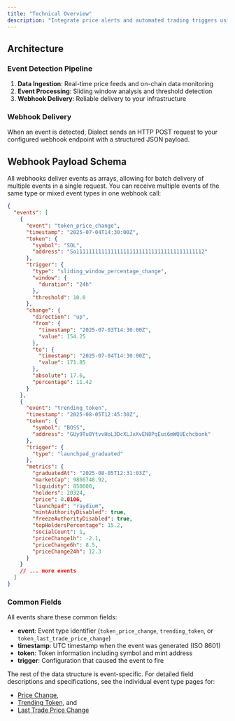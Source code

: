 ```yaml
---
title: "Technical Overview"
description: "Integrate price alerts and automated trading triggers using webhook events. Build powerful applications by subscribing to real-time market events. Configure price thresholds and receive structured webhook payloads to trigger your application logic."
---
```


## Architecture

### Event Detection Pipeline

1. **Data Ingestion**: Real-time price feeds and on-chain data monitoring
2. **Event Processing**: Sliding window analysis and threshold detection
3. **Webhook Delivery**: Reliable delivery to your infrastructure 

### Webhook Delivery

When an event is detected, Dialect sends an HTTP POST request to your configured webhook endpoint with a structured JSON payload.
## Webhook Payload Schema

All webhooks deliver events as arrays, allowing for batch delivery of multiple events in a single request. You can receive multiple events of the same type or mixed event types in one webhook call:

```json
{
  "events": [
    {
      "event": "token_price_change",
      "timestamp": "2025-07-04T14:30:00Z",
      "token": {
        "symbol": "SOL",
        "address": "So11111111111111111111111111111111111111112"
      },
      "trigger": {
        "type": "sliding_window_percentage_change",
        "window": {
          "duration": "24h"
        },
        "threshold": 10.0
      },
      "change": {
        "direction": "up",
        "from": {
          "timestamp": "2025-07-03T14:30:00Z",
          "value": 154.25
        },
        "to": {
          "timestamp": "2025-07-04T14:30:00Z",
          "value": 171.85
        },
        "absolute": 17.6,
        "percentage": 11.42
      }
    },
    {
      "event": "trending_token",
      "timestamp": "2025-08-05T12:45:30Z",
      "token": {
        "symbol": "BOSS",
        "address": "GUy9Tu8YtvvHoL3DcXLJxXvEN8PqEus6mWQUEchcbonk"
      },
      "trigger": {
        "type": "launchpad_graduated"
      },
      "metrics": {
        "graduatedAt": "2025-08-05T12:31:03Z",
        "marketCap": 9866748.92,
        "liquidity": 850000,
        "holders": 20324,
        "price": 0.0106,
        "launchpad": "raydium",
        "mintAuthorityDisabled": true,
        "freezeAuthorityDisabled": true,
        "topHoldersPercentage": 15.2,
        "socialCount": 1,
        "priceChange1h": -2.1,
        "priceChange6h": 8.5,
        "priceChange24h": 12.3
      }
    }
    // ... more events
  ]
}
```

### Common Fields

All events share these common fields:

- **event**: Event type identifier (`token_price_change`, `trending_token`, or `token_last_trade_price_change`)
- **timestamp**: UTC timestamp when the event was generated (ISO 8601)
- **token**: Token information including symbol and mint address
- **trigger**: Configuration that caused the event to fire

The rest of the data structure is event-specific. For detailed field descriptions and specifications, see the individual event type pages for:
- [Price Change](/alerts/events/price-change), 
- [Trending Token](/alerts/events/trending-token), and 
- [Last Trade Price Change](/alerts/events/price-change#trade-based-price-changes-last-trade)